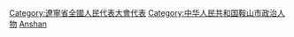 [[Category:遼寧省全國人民代表大會代表|Category:遼寧省全國人民代表大會代表]]
[[Category:中华人民共和国鞍山市政治人物|Category:中华人民共和国鞍山市政治人物]]
[[Category:已取消的全國人大代表|Anshan]]